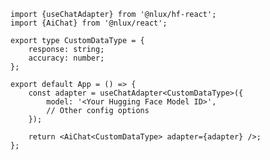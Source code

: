 ```tsx
import {useChatAdapter} from '@nlux/hf-react';
import {AiChat} from '@nlux/react';

export type CustomDataType = {
    response: string;
    accuracy: number;
};

export default App = () => {
    const adapter = useChatAdapter<CustomDataType>({
        model: '<Your Hugging Face Model ID>',
        // Other config options
    });

    return <AiChat<CustomDataType> adapter={adapter} />;
};
```
